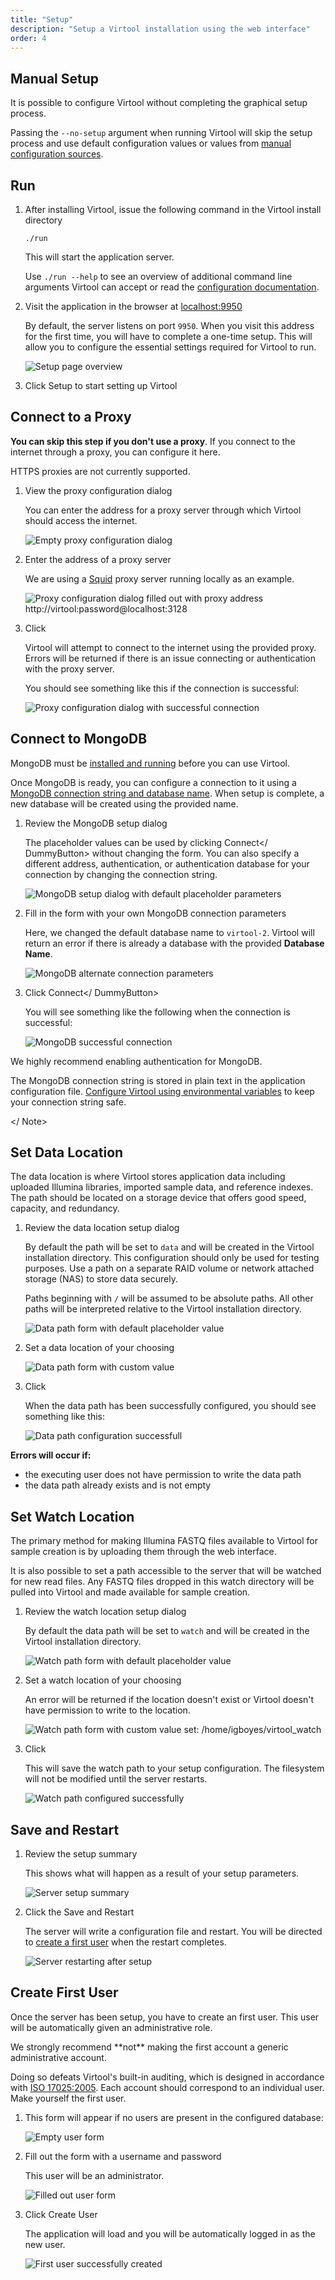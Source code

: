 ```yaml
---
title: "Setup"
description: "Setup a Virtool installation using the web interface"
order: 4
---
```



## Manual Setup

It is possible to configure Virtool without completing the graphical setup process.

Passing the `--no-setup` argument when running Virtool will skip the setup process and use default configuration values or values from [manual configuration sources](/docs/manual/gs_configuration/).

## Run

1. After installing Virtool, issue the following command in the Virtool install directory

   ```shell
   ./run
   ```

   This will start the application server.

   Use `./run --help` to see an overview of additional command line arguments Virtool can accept or read the [configuration documentation](/docs/manual/start/configuration).

2. Visit the application in the browser at [localhost:9950](http://localhost:9950)

   By default, the server listens on port `9950`. When you visit this address for the first time, you will have to complete a one-time setup. This will allow you to configure the essential settings required for Virtool to run.

   ![Setup page overview](/images/setup/overview.png)

3. Click <DummyButton>Setup</DummyButton> to start setting up Virtool

## Connect to a Proxy

**You can skip this step if you don't use a proxy**. If you connect to the internet through a proxy, you can configure it here.

<Note title="Important" color="red" >
   HTTPS proxies are not currently supported.
</ Note>

1. View the proxy configuration dialog

   You can enter the address for a proxy server through which Virtool should access the internet.

   ![Empty proxy configuration dialog](/images/setup/proxy.png)

2. Enter the address of a proxy server

   We are using a [Squid](http://www.squid-cache.org/) proxy server running locally as an example.

   ![Proxy configuration dialog filled out with proxy address http://virtool:password@localhost:3128](/images/setup/proxy_filled.png)

3. Click <DummySaveButton />

   Virtool will attempt to connect to the internet using the provided proxy. Errors will be returned if there is an issue connecting or authentication with the proxy server.

   You should see something like this if the connection is successful:

   ![Proxy configuration dialog with successful connection](/images/setup/proxy_success.png)

## Connect to MongoDB

MongoDB must be [installed and running](setup.md#MongoDB) before you can use Virtool.

Once MongoDB is ready, you can configure a connection to it using a [MongoDB connection string and database name](https://docs.mongodb.com/manual/reference/connection-string). When setup is complete, a new database will be created using the provided name.

1. Review the MongoDB setup dialog

   The placeholder values can be used by clicking <DummyButton icon="plug">Connect</ DummyButton> without changing the form. You can also specify a different address, authentication, or authentication database for your connection by changing the connection string.

   ![MongoDB setup dialog with default placeholder parameters](/images/setup/mongo_empty.png)

2. Fill in the form with your own MongoDB connection parameters

   Here, we changed the default database name to `virtool-2`. Virtool will return an error if there is already a database with the provided **Database Name**.

   ![MongoDB alternate connection parameters](/images/setup/mongo_filled.png)

3. Click <DummyButton icon="plug">Connect</ DummyButton>

   You will see something like the following when the connection is successful:

   ![MongoDB successful connection](/images/setup/mongo_success.png)

<Note title="Important" color="red">

We highly recommend enabling authentication for MongoDB.

The MongoDB connection string is stored in plain text in the application configuration file. [Configure Virtool using environmental variables](/docs/manual/start/configuration) to keep your connection string safe.

</ Note>

## Set Data Location

The data location is where Virtool stores application data including uploaded Illumina libraries, imported sample data, and reference indexes. The path should be located on a storage device that offers good speed, capacity, and redundancy.

1. Review the data location setup dialog

   By default the path will be set to `data` and will be created in the Virtool installation directory. This configuration should only be used for testing purposes. Use a path on a separate RAID volume or network attached storage (NAS) to store data securely.

   Paths beginning with `/` will be assumed to be absolute paths. All other paths will be interpreted relative to the Virtool installation directory.

   ![Data path form with default placeholder value](/images/setup/data.png)

2. Set a data location of your choosing

   ![Data path form with custom value](/images/setup/data_filled.png)

3. Click <DummySaveButton />

   When the data path has been successfully configured, you should see something like this:

   ![Data path configuration successfull](/images/setup/data_success.png)

<Note>

**Errors will occur if:**

- the executing user does not have permission to write the data path
- the data path already exists and is not empty

</Note>

## Set Watch Location

The primary method for making Illumina FASTQ files available to Virtool for sample creation is by uploading them through the web interface.

It is also possible to set a path accessible to the server that will be watched for new read files. Any FASTQ files dropped in this watch directory will be pulled into Virtool and made available for sample creation.

1. Review the watch location setup dialog

   By default the data path will be set to `watch` and will be created in the Virtool installation directory.

   ![Watch path form with default placeholder value](/images/setup/watch.png)

2. Set a watch location of your choosing

   An error will be returned if the location doesn't exist or Virtool doesn't have permission to write to the location.

   ![Watch path form with custom value set: /home/igboyes/virtool_watch](/images/setup/watch_success.png)

3. Click <DummySaveButton />

   This will save the watch path to your setup configuration. The filesystem will not be modified until the server restarts.

   ![Watch path configured successfully](/images/setup/watch_success.png)

## Save and Restart

1. Review the setup summary

   This shows what will happen as a result of your setup parameters.

   ![Server setup summary](/images/setup/finish.png)

1. Click the <DummyButton icon="redo">Save and Restart</DummyButton>

   The server will write a configuration file and restart. You will be directed to [create a first user](#create-first-user) when the restart completes.

   ![Server restarting after setup](/images/setup/restarting.png)

## Create First User

Once the server has been setup, you have to create an first user. This user will be automatically given an administrative role.

<Note title="Important" color="red">
We strongly recommend **not** making the first account a generic administrative account.

Doing so defeats Virtool's built-in auditing, which is designed in accordance with [ISO 17025:2005](https://www.iso.org/standard/39883.html). Each account should correspond to an individual user. Make yourself the first user.
</Note>

1. This form will appear if no users are present in the configured database:

   ![Empty user form](/images/setup/user.png)

2. Fill out the form with a username and password

   This user will be an administrator.

   ![Filled out user form](/images/setup/user_filled.png)

3. Click <DummyButton icon="user-plus">Create User</DummyButton>

   The application will load and you will be automatically logged in as the new user.

   ![First user successfully created](/images/setup/user_success.png)
